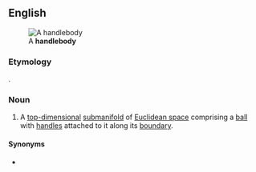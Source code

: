 ==English==
{{wikipedia}}
[[File:Triple torus illustration.png|right|thumb|A '''handlebody''']]

===Etymology===
{{compound|en|handle|body}}.

===Noun===
{{en-noun}}

# {{lb|en|topology}} A [[top-dimensional]] [[submanifold]] of [[Euclidean space]] comprising a [[ball]] with [[handles]] attached to it along its [[boundary]].

====Synonyms====
* {{l|en|cube with handles}}